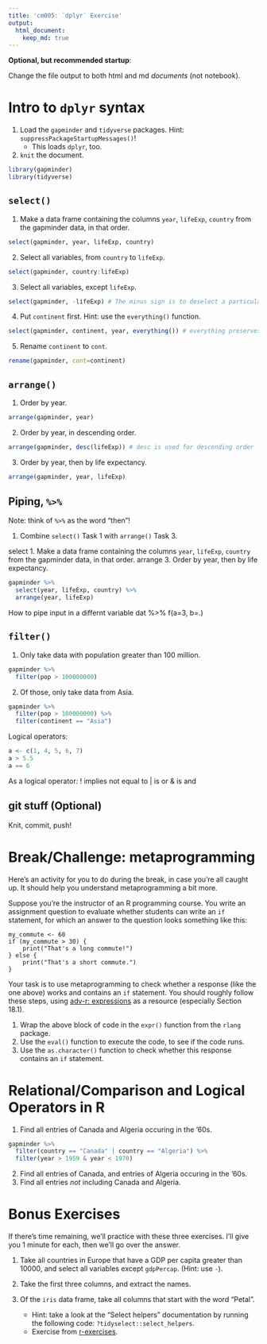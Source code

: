 ```yaml
---
title: 'cm005: `dplyr` Exercise'
output:
  html_document:
    keep_md: true
---
```


**Optional, but recommended startup**:

Change the file output to both html and md _documents_ (not notebook).

# Intro to `dplyr` syntax

1. Load the `gapminder` and `tidyverse` packages. Hint: `suppressPackageStartupMessages()`!
    - This loads `dplyr`, too.
2. `knit` the document. 

```r
library(gapminder)
library(tidyverse)
```


## `select()`

1. Make a data frame containing the columns `year`, `lifeExp`, `country` from the gapminder data, in that order.
```r
select(gapminder, year, lifeExp, country)
```

2. Select all variables, from `country` to `lifeExp`. 
```r
select(gapminder, country:lifeExp)
```


3. Select all variables, except `lifeExp`.
```r
select(gapminder, -lifeExp) # The minus sign is to deselect a particular column
```


4. Put `continent` first. Hint: use the `everything()` function.
```r
select(gapminder, continent, year, everything()) # everything preserves the order without 
```

5. Rename `continent` to `cont`.
```r
rename(gapminder, cont=continent)
```

## `arrange()`

1. Order by year.
```r
arrange(gapminder, year)
```

2. Order by year, in descending order.
```r
arrange(gapminder, desc(lifeExp)) # desc is used for descending order
```

3. Order by year, then by life expectancy.
```r
arrange(gapminder, year, lifeExp)
```

## Piping, `%>%`

Note: think of `%>%` as the word "then"!

1. Combine `select()` Task 1 with `arrange()` Task 3.

select 1. Make a data frame containing the columns `year`, `lifeExp`, `country` from the gapminder data, in that order.
arrange 3. Order by year, then by life expectancy.

```r
gapminder %>% 
  select(year, lifeExp, country) %>% 
  arrange(year, lifeExp)
```

How to pipe input in a differnt variable
dat %>%  f(a=3, b=.)

## `filter()`

1. Only take data with population greater than 100 million.
```r
gapminder %>%
  filter(pop > 100000000)
```
2. Of those, only take data from Asia.
```r
gapminder %>%
  filter(pop > 100000000) %>% 
  filter(continent == "Asia")
```

Logical operators:
```r
a <- c(1, 4, 5, 6, 7)
a > 5.5
a == 6
```

As a logical operator: 
! implies not equal to
| is or 
& is and 


## git stuff (Optional)

Knit, commit, push!

# Break/Challenge: metaprogramming

Here's an activity for you to do during the break, in case you're all caught up. It should help you understand metaprogramming a bit more.

Suppose you're the instructor of an R programming course. You write an assignment question to evaluate whether students can write an `if` statement, for which an answer to the question looks something like this:

```
my_commute <- 60
if (my_commute > 30) {
    print("That's a long commute!")
} else {
    print("That's a short commute.")
}
```

Your task is to use metaprogramming to check whether a response (like the one above) works and contains an `if` statement. You should roughly follow these steps, using [adv-r: expressions](https://adv-r.hadley.nz/expressions.html) as a resource (especially Section 18.1).

1. Wrap the above block of code in the `expr()` function from the `rlang` package.
2. Use the `eval()` function to execute the code, to see if the code runs.
3. Use the `as.character()` function to check whether this response contains an `if` statement.

# Relational/Comparison and Logical Operators in R

1. Find all entries of Canada and Algeria occuring in the '60s. 

```r
gapminder %>% 
  filter(country == "Canada" | country == "Algeria") %>%
  filter(year > 1959 & year < 1970)
```


2. Find all entries of Canada, and entries of Algeria occuring in the '60s. 
3. Find all entries _not_ including Canada and Algeria.

# Bonus Exercises

If there's time remaining, we'll practice with these three exercises. I'll give you 1 minute for each, then we'll go over the answer.

1. Take all countries in Europe that have a GDP per capita greater than 10000, and select all variables except `gdpPercap`. (Hint: use `-`).

2. Take the first three columns, and extract the names.

3. Of the `iris` data frame, take all columns that start with the word "Petal". 
    - Hint: take a look at the "Select helpers" documentation by running the following code: `?tidyselect::select_helpers`.
    - Exercise from [r-exercises](https://www.r-exercises.com/2017/10/19/dplyr-basic-functions-exercises/).
